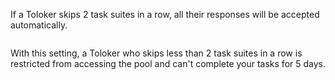 <Image withBackground imageId="1675426785754" alt="" />

If a Toloker skips 2 task suites in a row, all their responses will be accepted automatically.

<Image withBackground imageId="1675426787905" alt="" />

With this setting, a Toloker who skips less than 2 task suites in a row is restricted from accessing the pool and can't complete your tasks for 5 days.
